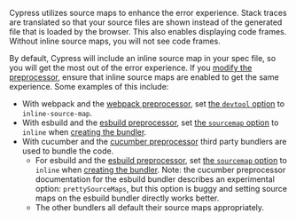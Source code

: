 Cypress utilizes source maps to enhance the error experience. Stack traces are
translated so that your source files are shown instead of the generated file
that is loaded by the browser. This also enables displaying code frames. Without
inline source maps, you will not see code frames.

By default, Cypress will include an inline source map in your spec file, so you
will get the most out of the error experience. If you
[modify the preprocessor](/api/node-events/preprocessors-api#Usage), ensure that inline
source maps are enabled to get the same experience. Some examples of this include:

- With webpack and the
  [webpack preprocessor](https://github.com/cypress-io/cypress/tree/develop/npm/webpack-preprocessor), set
  [the `devtool` option](https://webpack.js.org/configuration/devtool/) to
  `inline-source-map`.
- With esbuild and the
  [esbuild preprocessor](https://github.com/bahmutov/cypress-esbuild-preprocessor/tree/main), set
  [the `sourcemap` option](https://esbuild.github.io/api/#sourcemap) to `inline` when
  [creating the bundler](https://github.com/bahmutov/cypress-esbuild-preprocessor#esbuild-options).
- With cucumber and the
  [cucumber preprocessor](https://github.com/badeball/cypress-cucumber-preprocessor/tree/master)
  third party bundlers are used to bundle the code.
  - For esbuild and the
    [esbuild preprocessor](https://github.com/bahmutov/cypress-esbuild-preprocessor/tree/main),
    set [the `sourcemap` option](https://esbuild.github.io/api/#sourcemap) to `inline` when
    [creating the bundler](https://github.com/bahmutov/cypress-esbuild-preprocessor#esbuild-options).
    Note: the cucumber preprocessor documentation for the esbuild bundler describes an experimental
    option: `prettySourceMaps`, but this option is buggy and setting source maps on the esbuild
    bundler directly works better.
  - The other bundlers all default their source maps appropriately.
